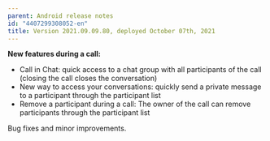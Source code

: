 ```yaml
---
parent: Android release notes
id: "4407299308052-en"
title: Version 2021.09.09.80, deployed October 07th, 2021
---
```

**New features during a call:**  
- Call in Chat: quick access to a chat group with all participants of the call (closing the call closes the conversation)
- New way to access your conversations: quickly send a private message to a participant through the participant list
- Remove a participant during a call: The owner of the call can remove participants through the participant list

Bug fixes and minor improvements.


